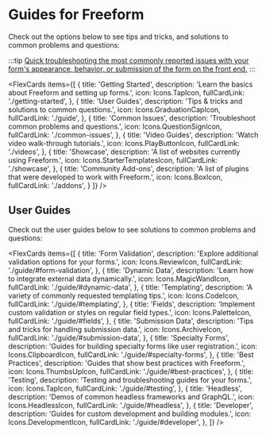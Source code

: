 

# Guides for Freeform

Check out the options below to see tips and tricks, and solutions to common problems and questions:

:::tip
[Quick troubleshooting the most commonly reported issues with your form's appearance, behavior, or submission of the form on the front end.](./guide/troubleshooting-form-issues.mdx)
:::

<FlexCards
  items={[
    {
      title: 'Getting Started',
      description: 'Learn the basics about Freeform and setting up forms.',
      icon: Icons.TapIcon,
      fullCardLink: './getting-started',
    },
    {
      title: 'User Guides',
      description: 'Tips & tricks and solutions to common questions.',
      icon: Icons.GraduationCapIcon,
      fullCardLink: './guide',
    },
    {
      title: 'Common Issues',
      description: 'Troubleshoot common problems and questions.',
      icon: Icons.QuestionSignIcon,
      fullCardLink: './common-issues',
    },
    {
      title: 'Video Guides',
      description:
        'Watch video walk-through tutorials.',
      icon: Icons.PlayButtonIcon,
      fullCardLink: './videos',
    },
    {
      title: 'Showcase',
      description: 'A list of websites currently using Freeform.',
      icon: Icons.StarterTemplatesIcon,
      fullCardLink: './showcase',
    },
    {
      title: 'Community Add-ons',
      description: 'A list of plugins that were developed to work with Freeform.',
      icon: Icons.BoxIcon,
      fullCardLink: './addons',
    }
  ]}
/>

## User Guides
Check out the user guides below to see solutions to common problems and questions:

<FlexCards
  items={[
    {
      title: 'Form Validation',
      description: 'Explore additional validation options for your forms.',
      icon: Icons.ReviewIcon,
      fullCardLink: './guide/#form-validation',
    },
    {
      title: 'Dynamic Data',
      description: 'Learn how to integrate external data dynamically.',
      icon: Icons.MagicWandIcon,
      fullCardLink: './guide/#dynamic-data',
    },
    {
      title: 'Templating',
      description: 'A variety of commonly requested templating tips.',
      icon: Icons.CodeIcon,
      fullCardLink: './guide/#templating',
    },
    {
      title: 'Fields',
      description:
        'Implement custom validation or styles on regular field types.',
      icon: Icons.PaletteIcon,
      fullCardLink: './guide/#fields',
    },
    {
      title: 'Submission Data',
      description: 'Tips and tricks for handling submission data.',
      icon: Icons.ArchiveIcon,
      fullCardLink: './guide/#submission-data',
    },
    {
      title: 'Specialty Forms',
      description:
        'Guides for building specialty forms like user registration.',
      icon: Icons.ClipboardIcon,
      fullCardLink: './guide/#specialty-forms',
    },
    {
      title: 'Best Practices',
      description: 'Guides that show best practices with Freeform.',
      icon: Icons.ThumbsUpIcon,
      fullCardLink: './guide/#best-practices',
    },
    {
      title: 'Testing',
      description: 'Testing and troubleshooting guides for your forms.',
      icon: Icons.TapIcon,
      fullCardLink: './guide/#testing',
    },
    {
      title: 'Headless',
      description: 'Demos of common headless frameworks and GraphQL.',
      icon: Icons.HeadlessIcon,
      fullCardLink: './guide/#headless',
    },
    {
      title: 'Developer',
      description: 'Guides for custom development and building modules.',
      icon: Icons.DevelopmentIcon,
      fullCardLink: './guide/#developer',
    },
  ]}
/>